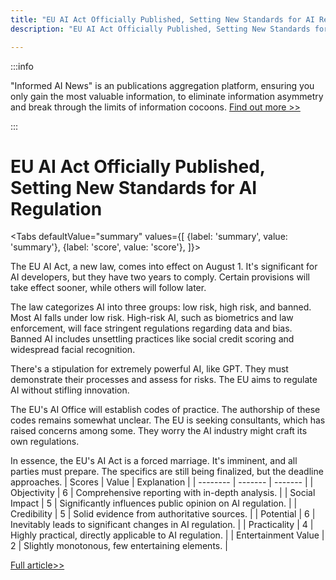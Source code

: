 ```yaml
---
title: "EU AI Act Officially Published, Setting New Standards for AI Regulation"
description: "EU AI Act Officially Published, Setting New Standards for AI Regulation"

---
```



:::info

"Informed AI News" is an publications aggregation platform, ensuring you only gain the most valuable information, to eliminate information asymmetry and break through the limits of information cocoons.  [Find out more >>](/)

:::

# EU AI Act Officially Published, Setting New Standards for AI Regulation


<Tabs
	defaultValue="summary"
	values={[
	{label: 'summary', value: 'summary'},
	{label: 'score', value: 'score'},
]}>
<TabItem value="summary">


The EU AI Act, a new law, comes into effect on August 1. It's significant for AI developers, but they have two years to comply. Certain provisions will take effect sooner, while others will follow later.

The law categorizes AI into three groups: low risk, high risk, and banned. Most AI falls under low risk. High-risk AI, such as biometrics and law enforcement, will face stringent regulations regarding data and bias. Banned AI includes unsettling practices like social credit scoring and widespread facial recognition.

There's a stipulation for extremely powerful AI, like GPT. They must demonstrate their processes and assess for risks. The EU aims to regulate AI without stifling innovation.

The EU's AI Office will establish codes of practice. The authorship of these codes remains somewhat unclear. The EU is seeking consultants, which has raised concerns among some. They worry the AI industry might craft its own regulations.

In essence, the EU's AI Act is a forced marriage. It's imminent, and all parties must prepare. The specifics are still being finalized, but the deadline approaches.
</TabItem>
<TabItem value="score">
	| Scores     | Value   | Explanation |
	| -------- | ------- | ------- |
	| Objectivity  | 6    | Comprehensive reporting with in-depth analysis.    |
	| Social Impact | 5     | Significantly influences public opinion on AI regulation.    |
	| Credibility    | 5    | Solid evidence from authoritative sources.    |
	| Potential    | 6    | Inevitably leads to significant changes in AI regulation.    |
	| Practicality    | 4    | Highly practical, directly applicable to AI regulation.    |
	| Entertainment Value    | 2    | Slightly monotonous, few entertaining elements.    |
</TabItem>
</Tabs>

[Full article>>](https://techcrunch.com/2024/07/12/eus-ai-act-gets-published-in-blocs-official-journal-starting-clock-on-legal-deadlines/)
